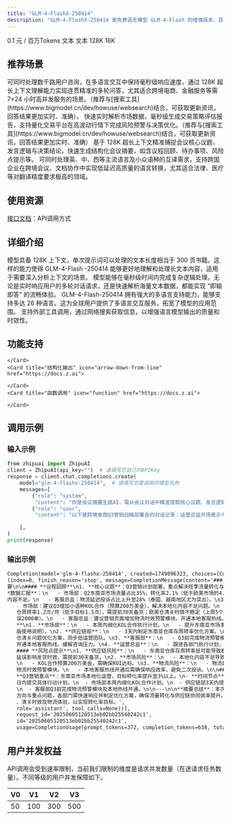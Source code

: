 ```yaml
---
title: "GLM-4-FlashX-250414"
description: "GLM-4-FlashX-250414 是免费语言模型 GLM-4-Flash 的增强版本，具有超快推理速度、更强并发保障和极致性价比，在实时网页检索、长上下文处理、多语言支持等方面表现出色。"
---
```


<CardGroup cols={3}>
    <Card title="价格" icon="circle-dollar" href="https://docs.z.ai">
        0.1 元 / 百万Tokens
    </Card>
    <Card title="输入模态" icon="arrow-down-right" href="https://docs.z.ai">
        文本
    </Card>
    <Card title="输出模态" icon="arrow-down-left" href="https://docs.z.ai">
        文本
    </Card>
    <Card title="上下文窗口" icon="arrow-down-arrow-up" iconType="regular" href="https://docs.z.ai">
        128K
    </Card>
    <Card title="最大输出Tokens" icon="maximize" iconType="regular" href="https://docs.z.ai">
        16K
    </Card>
</CardGroup>

## <Icon icon="stars" iconType="solid" color="#3890ff" size={28} />   推荐场景

<AccordionGroup>
    <Accordion title="实时客服与多轮对话" icon="comment-dots">
        可同时处理数千路用户咨询，在多语言交互中保持毫秒级响应速度，通过 128K 超长上下文理解能力实现连贯精准的多轮问答，尤其适合跨境电商、金融服务等需 7×24 小时高并发服务的场景。（推荐与[搜索工具](https://www.bigmodel.cn/dev/howuse/websearch)结合，可获取更新资讯，回答结果更加实时、准确）。
    </Accordion>
    <Accordion title="金融高频交易分析" icon="chart-mixed-up-circle-dollar">
        快速实时解析市场数据，毫秒级生成交易策略评估报告，支持量化交易平台在高波动行情下完成风险预警与决策优化。（推荐与[搜索工具](https://www.bigmodel.cn/dev/howuse/websearch)结合，可获取更新资讯，回答结果更加实时、准确）
    </Accordion>
    <Accordion title="会议摘要生成" icon="file-doc">
        基于 128K 超长上下文精准捕捉会议核心议题、发言逻辑与决策结论，快速生成结构化会议摘要，如含议程回顾、待办事项、风险点提示等。
    </Accordion>
    <Accordion title="多语言翻译与跨文化协作" icon="language">
        可同时处理英、中、西等主流语言及小众语种的互译需求，支持跨国企业在跨境会议、文档协作中实现低延迟高质量的语言转换，尤其适合法律、医疗等对翻译精度要求极高的领域。
    </Accordion>
</AccordionGroup>

## <Icon icon="bars-sort" iconType="solid" color="#3890ff" size={28} />   使用资源
[接口文档](https://bigmodel.cn/dev/api/normal-model/glm-4)：API调用方式

## <Icon icon="arrow-down-from-line" iconType="solid" color="#3890ff" size={28} />   详细介绍
<Steps>
    <Step title="超长上下文" titleSize="h3">
        模型具备 128K 上下文，单次提示词可以处理的文本长度相当于 300 页书籍。这样的能力使得 GLM-4-Flash -250414 能够更好地理解和处理长文本内容，适用于需要深入分析上下文的场景。
    </Step>
    <Step title="超快推理速度" iconType="regular" stepNumber={2} titleSize="h3">
        模型能够在毫秒级时间内完成复杂逻辑处理，无论是实时响应用户的多轮对话请求，还是快速解析海量文本数据，都能实现 “即输即答” 的流畅体验。
    </Step>
    <Step title="多语言支持" iconType="regular" stepNumber={3} titleSize="h3">
        GLM-4-Flash-250414 拥有强大的多语言支持能力，能够支持多达 26 种语言。这为全球用户提供了多语言交互服务，拓宽了模型的应用范围。
    </Step>
    <Step title="网页检索" iconType="regular" stepNumber={4} titleSize="h3">
        支持外部工具调用，通过网络搜索获取信息，以增强语言模型输出的质量和时效性。
    </Step>
</Steps>

## <Icon icon="arrow-down-big-small" iconType="solid" color="#3890ff" size={28} />   功能支持

<CardGroup cols={3}>
    <Card title="流式输出" icon="arrow-down-from-dotted-line" href="https://docs.z.ai">

    </Card>
    <Card title="结构化输出" icon="arrow-down-from-line" href="https://docs.z.ai">

    </Card>
    <Card title="函数调用" icon="function" href="https://docs.z.ai">

    </Card>
</CardGroup>

## <Icon icon="rectangle-code" iconType="solid" color="#3890ff" size={28} />   调用示例

### 输入示例

```python
from zhipuai import ZhipuAI
client = ZhipuAI(api_key="")  # 请填写您自己的APIKey
response = client.chat.completions.create(
    model="glm-4-flashx-250414",  # 请填写您要调用的模型名称
    messages=[
        {"role": "system",
         "content": "你是会议摘要生成AI，需从会议对话中精准提取核心议题、发言逻辑及决策结论，生成包含议程回顾、待办事项、风险点提示的结构化摘要。"},
        {"role": "user",
         "content": "以下是跨境电商Q3营销战略部署会的对话记录：运营总监开场表示今天主要讨论Q3营销计划，重点解决旺季流量转化与供应链协同问题，并请市场部汇报前期数据。市场部经理称Q2东南亚市场流量占比提升至35%，但转化率仅2.1%，低于欧美市场的4.5%，主要问题是本地化内容不足，如印尼站用户反馈商品详情页缺乏方言版使用说明，建议Q3增加小语种KOL合作，预算申请200万美金。供应链主管提出需同步调整库存策略，东南亚仓目前周转率1.2次/月，低于目标值1.5次，若增加促销活动需提前30天备货，否则可能断货，还提到欧美仓清关时效不稳定，上周5个集装箱延迟72小时，导致2000单发货延误。客服总监指出用户投诉中物流延迟占比从Q1的15%上升至Q2的28%，尤其泰国、越南地区，建议在营销页面增加物流时效预警模块，同时开通本地客服热线缓解咨询压力。运营总监同意市场部的KOL合作方案，要求市场部本周内细化执行计划；要求供应链部针对东南亚仓库存周转率和欧美仓清关问题，分别制定优化方案，3天内同步给运营团队；责成客服部在Q3前完成物流预警模块开发及本地热线开通，并跟进用户反馈。最后会议确定Q3营销重点为东南亚市场本地化运营，目标将转化率提升至3%以上，各部门需在3个工作日内提交具体行动计划。"},

    ],
)
print(response)
```
### 输出示例
```markdown
Completion(model='glm-4-flashx-250414', created=1749096323, choices=[CompletionChoice
(index=0, finish_reason='stop', message=CompletionMessage(content='### 跨境电商Q3营销战略部署会摘
要\n\n#### **议程回顾**\n1. **核心议题**：Q3营销计划部署，重点解决旺季流量转化与供应链协同问题。\n2. *
*数据汇报**：\n   - 市场部：Q2东南亚市场流量占比35%，转化率2.1%（低于欧美市场的4.5%），主要问题为本地化
内容不足。\n   - 客服总监：物流延迟投诉占比上升至28%（泰国、越南地区尤为突出）。\n3. **问题与建议**：\n
   - 市场部：建议Q3增加小语种KOL合作（预算200万美金），解决本地化内容不足问题。\n   - 供应链主管：东南亚
   仓周转率1.2次/月（低于目标1.5次），需提前30天备货；欧美仓清关时效不稳定（上周5个集装箱延迟72小时，延
   误2000单）。\n   - 客服总监：建议营销页面增加物流时效预警模块，开通本地客服热线。\n\n#### **待办事项
   **\n1. **市场部**：\n   - 本周内细化KOL合作执行计划。\n   - 提升东南亚市场本地化内容（如印尼站方言
   版使用说明）。\n2. **供应链部**：\n   - 3天内制定东南亚仓库存周转率优化方案。\n   - 3天内制定欧美
   仓清关问题优化方案，同步给运营团队。\n3. **客服部**：\n   - Q3前完成物流预警模块开发。\n   - Q3前
   开通本地客服热线，缓解咨询压力。\n4. **运营总监**：\n   - 跟进各部门执行计划，确保Q3目标达成。\n\n
   #### **风险点提示**\n1. **供应链风险**：\n   - 东南亚仓库存周转率低可能导致断货。\n   - 欧美仓清关
   延误影响发货时效，需提前30天备货。\n2. **市场风险**：\n   - 本地化内容不足导致转化率低，需快速提升。
   \n   - KOL合作预算200万美金，需确保ROI达标。\n3. **物流风险**：\n   - 物流延迟投诉占比上升，需优化
   物流时效预警模块。\n   - 本地客服热线开通后需确保响应效率，避免二次投诉。\n\n#### **决策结论**\n-
   **Q3营销重点**：东南亚市场本地化运营，目标转化率提升至3%以上。\n- **时间节点**：\n  - 各部门3个工作
   日内提交具体行动计划。\n  - 市场部本周内细化KOL合作计划。\n  - 供应链部3天内提交库存与清关优化方案。
   \n  - 客服部Q3前完成物流预警模块及本地热线开通。\n\n---\n\n**摘要总结**：本次会议明确了Q3营销的核心
   方向与重点问题，各部门需快速响应并制定优化方案，确保流量转化与供应链协同效率提升。需特别关注库存周转率
   、清关时效及物流体验，以实现转化率目标。',
   role='assistant', tool_calls=None))],
   request_id='20250605120513eb02bb25540242c1',
   id='20250605120513eb02bb25540242c1',
   usage=CompletionUsage(prompt_tokens=372, completion_tokens=638, total_tokens=1010))

```
## <Icon icon="square-user" iconType="solid" color="#3890ff" size={28} />   用户并发权益

API调用会受到速率限制，当前我们限制的维度是请求并发数量（在途请求任务数量）。不同等级的用户并发保障如下。

| V0              | V1 | V2 | V3 |
|-------------------|----------|----------|------------|
| 50 | 100     | 300    | 500       |

